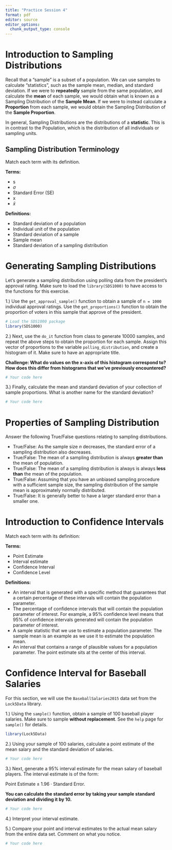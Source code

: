 ```yaml
---
title: "Practice Session 4"
format: pdf
editor: source
editor_options: 
  chunk_output_type: console
---
```


# Introduction to Sampling Distributions

Recall that a "sample" is a subset of a population. We can use samples to calculate "statistics", such as the sample mean, median, and standard deviation. If we were to **repeatedly** sample from the same population, and calculate the **mean** of each sample, we would obtain what is known as a Sampling Distribution of the **Sample Mean**. If we were to instead calculate a **Proportion** from each sample, we would obtain the Sampling Distribution of the **Sample Proportion**. 

In general, Sampling Distributions are the distributions of a **statistic**. This is in contrast to the Population, which is the distribution of all individuals or sampling units.

## Sampling Distribution Terminology

Match each term with its definition.\ 

**Terms:**

* s
* $\sigma$
* Standard Error (SE)
* x
* $\bar{x}$

**Definitions:**

* Standard deviation of a population
* Individual unit of the population
* Standard deviation of a sample
* Sample mean 
* Standard deviation of a sampling distribution

# Generating Sampling Distributions

Let's generate a sampling distribution using polling data from the president's approval rating. Make sure to load the `library(SDS1000)` to have access to the functions for this exercise.\ 

1.) Use the `get_approval_sample()` function to obtain a sample of `n = 1000` individual approval ratings. Use the `get_proportions()` function to obtain the proportion of voters in this sample that approve of the president.

```r
# Load the SDS1000 package
library(SDS1000)

```

2.) Next, use the `do_it` function from class to generate 10000 samples, and repeat the above steps to obtain the proportion for each sample. Assign this vector of proportions to the variable `polling_distribution`, and create a histogram of it. Make sure to have an appropriate title.\ 

**Challenge: What do values on the x-axis of this histogram correspond to? How does this differ from histograms that we've previously encountered?**

```r
# Your code here
```

3.) Finally, calculate the mean and standard deviation of your collection of sample proportions. What is another name for the standard deviation?

```r
# Your code here
```

# Properties of Sampling Distribution

Answer the following True/False questions relating to sampling distributions.

* True/False: As the sample size $n$ decreases, the standard error of a sampling distribution also decreases.
* True/False: The mean of a sampling distribution is always **greater than** the mean of population.
* True/False: The mean of a sampling distribution is always is always **less than** the mean of the population.
* True/False: Assuming that you have an unbiased sampling procedure with a sufficient sample size, the sampling distribution of the sample mean is approximately normally distributed.
* True/False: It is generally better to have a larger standard error than a smaller one.

# Introduction to Confidence Intervals

Match each term with its definition:\ 

**Terms:**

* Point Estimate
* Interval estimate
* Confidence Interval
* Confidence Level

**Definitions:**

* An interval that is generated with a specific method that guarantees that a certain percentage of these intervals will contain the population parameter.
* The percentage of confidence intervals that will contain the population parameter of interest. For example, a 95% confidence level means that 95% of confidence intervals generated will contain the population parameter of interest.
* A sample statistic that we use to estimate a population parameter. The sample mean is an example as we use it to estimate the population mean.
* An interval that contains a range of plausible values for a population parameter. The point estimate sits at the center of this interval.

# Confidence Interval for Baseball Salaries

For this section, we will use the `BaseballSalaries2015` data set from the `Lock5Data` library.\ 

1.) Using the `sample()` function, obtain a sample of 100 baseball player salaries. Make sure to sample **without replacement**. See the `help` page for `sample()` for details.

```r
library(Lock5Data)
```

2.) Using your sample of 100 salaries, calculate a point estimate of the mean salary and the standard deviation of salaries. 

```r
# Your code here
```


3.) Next, generate a 95% interval estimate for the mean salary of baseball players. The interval estimate is of the form:\ 

$\text{Point Estimate} \pm 1.96 \cdot \text{Standard Error}$. 

**You can calculate the standard error by taking your sample standard deviation and dividing it by 10.**

```r
# Your code here
```

4.) Interpret your interval estimate. 

5.) Compare your point and interval estimates to the actual mean salary from the entire data set. Comment on what you notice.

```r
# Your code here
```

